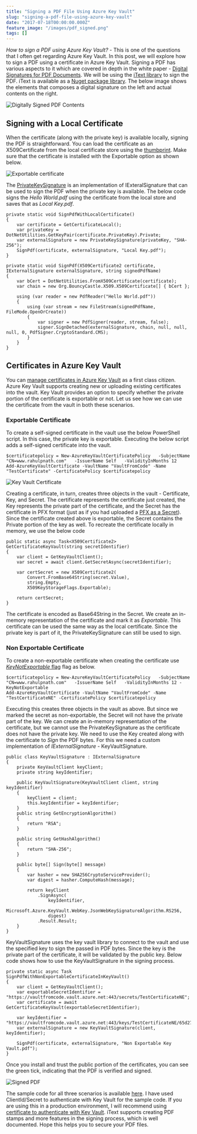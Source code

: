 ```yaml
---
title: "Signing a PDF File Using Azure Key Vault"
slug: "signing-a-pdf-file-using-azure-key-vault"
date: "2017-07-18T00:00:00.000Z"
feature_image: "/images/pdf_signed.png"
tags: []
---
```


_How to sign a PDF using Azure Key Vault?_ - This is one of the questions that I often get regarding Azure Key Vault. In this post, we will explore how to sign a PDF using a certificate in Azure Key Vault. Signing a PDF has various aspects to it which are covered in depth in the white paper - [Digital Signatures for PDF Documents](http://developers.itextpdf.com/books#digsig). We will be using the [iText library](http://itextpdf.com/) to sign the PDF. iText is available as a [Nuget package library](https://www.nuget.org/packages/itext7/). The below image shows the elements that composes a digital signature on the left and actual contents on the right.

![Digitally Signed PDF Contents](/images/adobe_signature.png)

Signing with a Local Certificate
--------------------------------

When the certificate (along with the private key) is available locally, signing the PDF is straightforward. You can load the certificate as an X509Certificate from the local certificate store using the [thumbprint](https://stackoverflow.com/questions/11115511/how-to-find-certificate-by-its-thumbprint-in-c-sharp). Make sure that the certificate is installed with the Exportable option as shown below.

![Exportable certificate](/images/certificate_exportable.png)

The [PrivateKeySignature](http://itextsupport.com/apidocs/itext5/latest/com/itextpdf/text/pdf/security/PrivateKeySignature.html) is an implementation of IExteralSignature that can be used to sign the PDF when the private key is available. The below code signs the _Hello World.pdf_ using the certificate from the local store and saves that as _Local Key.pdf_.

    private static void SignPdfWithLocalCertificate()
    {
        var certificate = GetCertificateLocal();
        var privateKey = DotNetUtilities.GetKeyPair(certificate.PrivateKey).Private;
        var externalSignature = new PrivateKeySignature(privateKey, "SHA-256");
        SignPdf(certificate, externalSignature, "Local Key.pdf");
    }
    
    private static void SignPdf(X509Certificate2 certificate, IExternalSignature externalSignature, string signedPdfName)
    {
        var bCert = DotNetUtilities.FromX509Certificate(certificate);
        var chain = new Org.BouncyCastle.X509.X509Certificate[] { bCert };
    
        using (var reader = new PdfReader("Hello World.pdf"))
        {
            using (var stream = new FileStream(signedPdfName, FileMode.OpenOrCreate))
            {
                var signer = new PdfSigner(reader, stream, false);
                signer.SignDetached(externalSignature, chain, null, null, null, 0, PdfSigner.CryptoStandard.CMS);
            }
        }
    }
    

Certificates in Azure Key Vault
-------------------------------

You can [manage certificates in Azure Key Vault](__GHOST_URL__/blog/manage-certificates-in-azure-key-vault/) as a first class citizen. Azure Key Vault supports creating new or uploading existing certificates into the vault. Key Vault provides an option to specify whether the private portion of the certificate is exportable or not. Let us see how we can use the certificate from the vault in both these scenarios.

### Exportable Certificate

To create a self-signed certificate in the vault use the below PowerShell script. In this case, the private key is exportable. Executing the below script adds a self-signed certificate into the vault.

    $certificatepolicy = New-AzureKeyVaultCertificatePolicy   -SubjectName "CN=www.rahulpnath.com"   -IssuerName Self   -ValidityInMonths 12
    Add-AzureKeyVaultCertificate -VaultName "VaultFromCode" -Name "TestCertificate" -CertificatePolicy $certificatepolicy
    

![Key Vault Certificate](/images/keyvault_getazurekeyvaultcertificate.png)

Creating a certificate, in turn, creates three objects in the vault - Certificate, Key, and Secret. The certificate represents the certificate just created, the Key represents the private part of the certificate, and the Secret has the certificate in PFX format (just as if you had uploaded a [PFX as a Secret](__GHOST_URL__/blog/pfx-certificate-in-azure-key-vault/)). Since the certificate created above is exportable, the Secret contains the Private portion of the key as well. To recreate the certificate locally in memory, we use the below code

    public static async Task<X509Certificate2> GetCertificateKeyVault(string secretIdentifier)
    {
        var client = GetKeyVaultClient();
        var secret = await client.GetSecretAsync(secretIdentifier);
    
        var certSecret = new X509Certificate2(
            Convert.FromBase64String(secret.Value),
            string.Empty,
            X509KeyStorageFlags.Exportable);
    
        return certSecret;
    }
    

The certificate is encoded as Base64String in the Secret. We create an in-memory representation of the certificate and mark it as _Exportable_. This certificate can be used the same way as the local certificate. Since the private key is part of it, the PrivateKeySignature can still be used to sign.

### Non Exportable Certificate

To create a non-exportable certificate when creating the certificate use [_KeyNotExportable_ flag](https://docs.microsoft.com/en-us/powershell/module/azurerm.keyvault/new-azurekeyvaultcertificatepolicy?view=azurermps-4.1.0) flag as below.

    $certificatepolicy = New-AzureKeyVaultCertificatePolicy   -SubjectName "CN=www.rahulpnath.com"   -IssuerName Self   -ValidityInMonths 12 -KeyNotExportable
    Add-AzureKeyVaultCertificate -VaultName "VaultFromCode" -Name "TestCertificateNE" -CertificatePolicy $certificatepolicy
    

Executing this creates three objects in the vault as above. But since we marked the secret as non-exportable, the Secret will not have the private part of the key. We can create an in-memory representation of the certificate, but we cannot use the PrivateKeySignature as the certificate does not have the private key. We need to use the Key created along with the certificate to _Sign_ the PDF bytes. For this we need a custom implementation of _IExternalSignature_ - KeyVaultSignature.

    public class KeyVaultSignature : IExternalSignature
    {
        private KeyVaultClient keyClient;
        private string keyIdentifier;
    
        public KeyVaultSignature(KeyVaultClient client, string keyIdentifier)
        {
            keyClient = client;
            this.keyIdentifier = keyIdentifier;
        }
        public string GetEncryptionAlgorithm()
        {
            return "RSA";
        }
    
        public string GetHashAlgorithm()
        {
            return "SHA-256";
        }
    
        public byte[] Sign(byte[] message)
        {
            var hasher = new SHA256CryptoServiceProvider();
            var digest = hasher.ComputeHash(message);
    
            return keyClient
                .SignAsync(
                    keyIdentifier,
                    Microsoft.Azure.KeyVault.WebKey.JsonWebKeySignatureAlgorithm.RS256,
                    digest)
                .Result.Result;
        }
    }
    

KeyVaultSignature uses the key vault library to connect to the vault and use the specified key to sign the passed in PDF bytes. Since the key is the private part of the certificate, it will be validated by the public key. Below code shows how to use the KeyVaultSignature in the signing process.

    private static async Task SignPdfWithNonExportableCertificateInKeyVault()
    {
        var client = GetKeyVaultClient();
        var exportableSecretIdentifier = "https://vaultfromcode.vault.azure.net:443/secrets/TestCertificateNE";
        var certificate = await GetCertificateKeyVault(exportableSecretIdentifier);
    
        var keyIdentifier = "https://vaultfromcode.vault.azure.net:443/keys/TestCertificateNE/65d27605fdf74eb2a3f807827cd756e1";
        var externalSignature = new KeyVaultSignature(client, keyIdentifier);
    
        SignPdf(certificate, externalSignature, "Non Exportable Key Vault.pdf");
    }
    

Once you install and trust the public portion of the certificates, you can see the green tick, indicating that the PDF is verified and signed.

![Signed PDF](/images/pdf_signed.png)

The sample code for all three scenarios is available [here](https://github.com/rahulpnath/Blog/tree/master/PDFSign). I have used ClientId/Secret to authenticate with Key Vault for the sample code. If you are using this in a production environment, I will recommend using [certificate to authenticate with Key Vault](__GHOST_URL__/blog/authenticating-a-client-application-with-azure-key-vault/). iText supports creating PDF stamps and more features in the signing process, which is well documented. Hope this helps you to secure your PDF files.